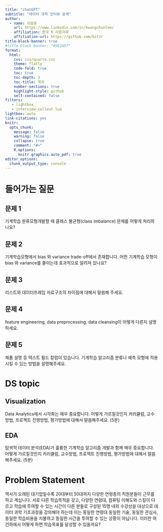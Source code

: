 ```yaml
---
title: "chatGPT"
subtitle: "데이터 과학 인터뷰 문제"
author:
  - name: 이광춘
    url: https://www.linkedin.com/in/kwangchunlee/
    affiliation: 한국 R 사용자회
    affiliation-url: https://github.com/bit2r
title-block-banner: true
#title-block-banner: "#562457"
format:
  html:
    css: css/quarto.css
    theme: flatly
    code-fold: true
    toc: true
    toc-depth: 3
    toc-title: 목차
    number-sections: true
    highlight-style: github    
    self-contained: false
filters:
   - lightbox
   - interview-callout.lua
lightbox: auto
link-citations: yes
knitr:
  opts_chunk: 
    message: false
    warning: false
    collapse: true
    comment: "#>" 
    R.options:
      knitr.graphics.auto_pdf: true
editor_options: 
  chunk_output_type: console
---
```


# 들어가는 질문

## 문제 1

::: {.custom-callout-tip collapse="true"}

기계학습 분류모형개발할 때 클래스 불균형(class imbalance) 문제를 어떻게 처리하나요?

:::


## 문제 2

::: {.custom-callout-tip collapse="true"}

기계학습모형에서 bias 와 variance trade-off에서 존재합니다. 
어떤 기계학습 모형이 bias 와 variance를 줄이는데 효과적으로 알려져 있나요?
:::

## 문제 3

::: {.custom-callout-tip collapse="true"}

리스트와 데이터프레임 자료구조의 차이점에 대해서 말씀해 주세요.
:::

## 문제 4

::: {.custom-callout-tip collapse="true"}

feature engineering, data preprocessing, data cleansing이 어떻게 다른지 설명하세요.
:::

## 문제 5

::: {.custom-callout-tip collapse="true"}

제품 설명 등 텍스트 필드 칼럼이 있습니다. 기계학습 알고리즘 분류나 예측 모형에 적용시킬 수 있는 방법을 설명해주세요.
:::


# DS topic

## Visualization

::: {.custom-callout-tip collapse="true"}

Data Analytics에서 시각화는 매우 중요합니다. 
어떻게 가르칠것인지 커러큘럼, 교수방법, 프로젝트 진행방법, 평가방법에 대해서 말씀해주세요. (5분)

:::

## EDA

::: {.custom-callout-tip collapse="true"}

탐색적 데이터 분석(EDA)가 훌륭한 기계학습 알고리즘 개발과 함께 매우 중요합니다. 어떻게 가르칠것인지 커러큘럼, 교수방법, 프로젝트 진행방법, 평가방법에 대해서 말씀해주세요. (5분)

:::

# Problem Statement 

::: {.custom-callout-tip collapse="true"}

역사가 오래된 대기업일수록 20대부터 50대까지 다양한 연령층의 직원분들이 근무를 하고 계십니다. 서로 다른 학습목적을 갖고, 다양한 연령대, 컴퓨팅 이해도와 스킬이 다르고 학습에 투여할 수 있는 시간이 다른 분들로 구성된 15명 내외 수강상을 대상으로 데이터 과학 기초과정을 강의해야 하는데 이는 동일한 연령대 동일한 기술, 동일한 관심사, 동일한 학습비용을 지불하고 동일한 시간을 투여할 수 있는 상황이 아닙니다. 이러한 여건하에서 어떻게 하면 학습목표를 달성할 수 있을까요?

:::


